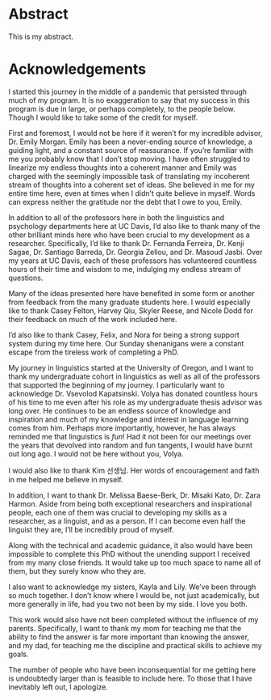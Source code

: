 # Abstract {#sec-abstract .unnumbered}

This is my abstract.

# Acknowledgements {#sec-acknowledgements .unnumbered}

I started this journey in the middle of a pandemic that persisted through much of my program. It is no exaggeration to say that my success in this program is due in large, or perhaps completely, to the people below. [Though I would like to take some of the credit for myself.]{.aside}

First and foremost, I would not be here if it weren’t for my incredible advisor, Dr. Emily Morgan. Emily has been a never-ending source of knowledge, a guiding light, and a constant source of reassurance. If you’re familiar with me you probably know that I don’t stop moving. I have often struggled to linearize my endless thoughts into a coherent manner and Emily was charged with the seemingly impossible task of translating my incoherent stream of thoughts into a coherent set of ideas. She believed in me for my entire time here, even at times when I didn’t quite believe in myself. Words can express neither the gratitude nor the debt that I owe to you, Emily.

In addition to all of the professors here in both the linguistics and psychology departments here at UC Davis, I’d also like to thank many of the other brilliant minds here who have been crucial to my development as a researcher. Specifically, I’d like to thank Dr. Fernanda Ferreira, Dr. Kenji Sagae, Dr. Santiago Barreda, Dr. Georgia Zellou, and Dr. Masoud Jasbi. Over my years at UC Davis, each of these professors has volunteered countless hours of their time and wisdom to me, indulging my endless stream of questions.

Many of the ideas presented here have benefited in some form or another from feedback from the many graduate students here. I would especially like to thank Casey Felton, Harvey Qiu, Skyler Reese, and Nicole Dodd for their feedback on much of the work included here.

I’d also like to thank Casey, Felix, and Nora for being a strong support system during my time here. Our Sunday shenanigans were a constant escape from the tireless work of completing a PhD.

My journey in linguistics started at the University of Oregon, and I want to thank my undergraduate cohort in linguistics as well as all of the professors that supported the beginning of my journey. I particularly want to acknowledge Dr. Vsevolod Kapatsinski. Volya has donated countless hours of his time to me even after his role as my undergraduate thesis advisor was long over. He continues to be an endless source of knowledge and inspiration and much of my knowledge and interest in language learning comes from him. Perhaps more importantly, however, he has always reminded me that linguistics is *fun*! Had it not been for our meetings over the years that devolved into random and fun tangents, I would have burnt out long ago. I would not be here without you, Volya.

I would also like to thank Kim 선생님. Her words of encouragement and faith in me helped me believe in myself.

In addition, I want to thank Dr. Melissa Baese-Berk, Dr. Misaki Kato, Dr. Zara Harmon. Aside from being both exceptional researchers and inspirational people, each one of them was crucial to developing my skills as a researcher, as a linguist, and as a person. If I can become even half the linguist they are, I’ll be incredibly proud of myself.

Along with the technical and academic guidance, it also would have been impossible to complete this PhD without the unending support I received from my many close friends. It would take up too much space to name all of them, but they surely know who they are.

I also want to acknowledge my sisters, Kayla and Lily. We’ve been through so much together. I don’t know where I would be, not just academically, but more generally in life, had you two not been by my side. I love you both.

This work would also have not been completed without the influence of my parents. Specifically, I want to thank my mom for teaching me that the ability to find the answer is far more important than knowing the answer, and my dad, for teaching me the discipline and practical skills to achieve my goals.

The number of people who have been inconsequential for me getting here is undoubtedly larger than is feasible to include here. To those that I have inevitably left out, I apologize.
